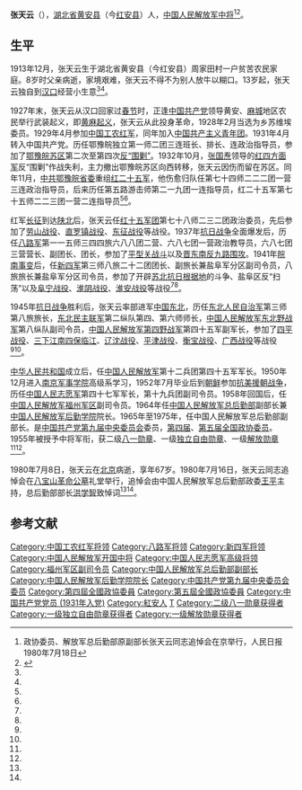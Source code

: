 {{Infobox_officeholder
| name = 张天云
| image name = Zhang Tianyun.jpg
| width = 200
| now = 
| period = 
| Sex =
| different name =
| party = {{中国共产党}}
| nationality = {{PRC}}
| Native place =
| date of birth = 1913年12月
| place of birth = {{ROC-1912}}[[湖北省|湖北省]][[黄安县|黄安县]]
| date of death = 1980年7月8日 （67歲）
| place of death = {{PRC}}[[北京|北京]]
| religion = [[共产主义|共产主义]]
| spouse = 
| relatives = 
| educate = 
* 少年时期无
| past =
* 鄂豫皖独立第1师2团3连班长、排长、连政治指导员
* 红15军团第78师232团政治委员
* 新四军第3师8旅22团团长、副旅长兼盐阜军分区副司令员，8旅旅长兼盐阜军分区司令员
* 东北人民自治军第3师第8旅旅长
* 东北民主联军第2纵队第4、第6师师长
* 东北野战军第8纵队副司令员
* 第四野战军第45军副军长
* 中国人民志愿军第47军军长，第19兵团副司令员
* 1958年，福州军区副司令员
* 1964年，人民解放军总后勤部副部长兼后勤学院院长
* 1965～1975年，总后勤部副部长
| work =
}}
'''张天云'''（{{bd|1913年|12月|1980年|7月8日}}），[[湖北省|湖北省]][[黄安县|黄安县]]（今[[红安县|红安县]]）人，[[中国人民解放军中将|中国人民解放军中将]]<ref name=zdh>政协委员、解放军总后勤部原副部长张天云同志追悼会在京举行，人民日报1980年7月18日</ref><ref name=jianli>{{Cite web|url =  http://dangshi.people.com.cn/GB/165617/165618/166491/167908/9975076.html|title =  张天云|author =  |date =  |publisher =  中国共产党新闻网|language =  |accessdate =  2010-03-12|quote =  |archive-date =  2019-05-19|archive-url =  https://web.archive.org/web/20190519214924/http://dangshi.people.com.cn/GB/165617/165618/166491/167908/9975076.html|dead-url =  no}}</ref>。

==生平==
1913年12月，张天云生于湖北省黄安县（今红安县）周家田村一户贫苦农民家庭。8岁时父亲病逝，家境艰难，张天云不得不为别人放牛以糊口。13岁起，张天云独自到[[汉口|汉口]]经营小生意<ref name=zdh/><ref name=jianli/>。

1927年末，张天云从汉口回家过[[春节|春节]]时，正逢[[中国共产党|中国共产党]]领导黄安、[[麻城|麻城]]地区农民举行武装起义，即[[黄麻起义|黄麻起义]]，张天云从此投身革命，1928年2月当选为乡苏维埃委员。1929年4月参加[[中国工农红军|中国工农红军]]，同年加入[[中国共产主义青年团|中国共产主义青年团]]。1931年4月转入中国共产党。历任鄂豫皖独立第一师二团三连班长、排长、连政治指导员，参加了[[鄂豫皖苏区|鄂豫皖苏区]]第二次至第四次[[中国共产党反围剿战争|反“围剿”]]。1932年10月，[[张国焘|张国焘]]领导的[[红四方面军|红四方面军]]反“围剿”作战失利，主力撤出鄂豫皖苏区向西转移，张天云因伤而留在苏区。同年11月，[[中共鄂豫皖省委|中共鄂豫皖省委]]重组[[红二十五军|红二十五军]]，他伤愈归队任第七十四师二二二团一营三连政治指导员，后来历任第五路游击师第二一九团一连指导员，红二十五军第七十五师二二三团一营二连指导员<ref name=zdh/><ref name=jianli/>。

红军[[长征|长征]]到达[[陕北|陕北]]后，张天云任[[红十五军团|红十五军团]]第七十八师二三二团政治委员，先后参加了[[劳山战役|劳山战役]]、[[直罗镇战役|直罗镇战役]]、[[东征战役|东征战役]]等战役。1937年[[抗日战争|抗日战争]]全面爆发后，历任[[八路军|八路军]]第一一五师三四四旅六八八团二营、六八七团一营政治教导员，六八七团三营营长、副团长、团长，参加了[[平型关战斗|平型关战斗]]以及[[晋东南反九路围攻|晋东南反九路围攻]]。1941年[[皖南事变|皖南事变]]后，任[[新四军|新四军]]第三师八旅二十二团团长、副旅长兼盐阜军分区副司令员，八旅旅长兼盐阜军分区司令员，参加了开辟[[苏北抗日根据地|苏北抗日根据地]]的斗争、盐阜区反“扫荡”以及[[阜宁战役|阜宁战役]]、[[淮阴战役|淮阴战役]]、[[淮安战役|淮安战役]]等战役<ref name=zdh/><ref name=jianli/>。

1945年[[抗日战争|抗日战争]]胜利后，张天云率部进军[[中国东北|中国东北]]，历任[[东北人民自治军|东北人民自治军]]第三师第八旅旅长，[[东北民主联军|东北民主联军]]第二纵队第四、第六师师长，[[中国人民解放军东北野战军|中国人民解放军东北野战军]]第八纵队副司令员，[[中国人民解放军第四野战军|中国人民解放军第四野战军]]第四十五军副军长，参加了[[四平战役|四平战役]]、[[三下江南，四保临江|三下江南四保临江]]、[[辽沈战役|辽沈战役]]、[[平津战役|平津战役]]、[[衡宝战役|衡宝战役]]、[[广西战役|广西战役]]等战役<ref name=zdh/><ref name=jianli/>。

[[中华人民共和国|中华人民共和国]]成立后，任[[中国人民解放军|中国人民解放军]]第十二兵团第四十五军军长。1950年12月进入[[南京军事学院|南京军事学院]]高级系学习，1952年7月毕业后到[[朝鲜|朝鲜]]参加[[抗美援朝战争|抗美援朝战争]]，历任[[中国人民志愿军|中国人民志愿军]]第四十七军军长，第十九兵团副司令员。1958年回国后，任[[中国人民解放军福州军区|中国人民解放军福州军区]]副司令员。1964年任[[中国人民解放军总后勤部|中国人民解放军总后勤部]]副部长兼[[中国人民解放军后勤学院|中国人民解放军后勤学院]]院长。1965年至1975年，任中国人民解放军总后勤部副部长。是[[中国共产党第九届中央委员会|中国共产党第九届中央委员会]]委员，[[第四届全国政协委员|第四届]]、[[第五届全国政协委员|第五届全国政协委员]]。1955年被授予中将军衔，获二级[[八一勋章_(1955年)|八一勋章]]、一级[[独立自由勋章|独立自由勋章]]、一级[[解放勋章|解放勋章]]<ref name=zdh/><ref name=jianli/>。

1980年7月8日，张天云在[[北京|北京]]病逝，享年67岁。1980年7月16日，张天云同志追悼会在[[八宝山革命公墓|八宝山革命公墓]]礼堂举行，追悼会由中国人民解放军总后勤部政委[[王平_(上将)|王平]]主持，总后勤部部长[[洪学智|洪学智]]致悼词<ref name=zdh/><ref name=jianli/>。

== 参考文献 ==
{{reflist}}

{{中國人民解放軍開國中將}}
{{DEFAULTSORT:Zhang张}}
[[Category:中国工农红军将领|Category:中国工农红军将领]]
[[Category:八路军将领|Category:八路军将领]]
[[Category:新四军将领|Category:新四军将领]]
[[Category:中国人民解放军开国中将|Category:中国人民解放军开国中将]]
[[Category:中国人民志愿军高级将领|Category:中国人民志愿军高级将领]]
[[Category:福州军区副司令员|Category:福州军区副司令员]]
[[Category:中国人民解放军总后勤部副部长|Category:中国人民解放军总后勤部副部长]]
[[Category:中国人民解放军后勤学院院长|Category:中国人民解放军后勤学院院长]]
[[Category:中国共产党第九届中央委员会委员|Category:中国共产党第九届中央委员会委员]]
[[Category:第四屆全國政協委員|Category:第四屆全國政協委員]]
[[Category:第五屆全國政協委員|Category:第五屆全國政協委員]]
[[Category:中国共产党党员_(1931年入党)|Category:中国共产党党员 (1931年入党)]]
[[Category:紅安人|Category:紅安人]]
[[Category:张姓|T]]
[[Category:二级八一勋章获得者|Category:二级八一勋章获得者]]
[[Category:一级独立自由勋章获得者|Category:一级独立自由勋章获得者]]
[[Category:一级解放勋章获得者|Category:一级解放勋章获得者]]